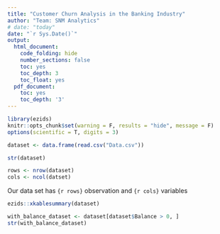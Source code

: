 ```yaml
---
title: "Customer Churn Analysis in the Banking Industry"
author: "Team: SNM Analytics"
# date: "today"
date: "`r Sys.Date()`"
output:
  html_document:
    code_folding: hide
    number_sections: false
    toc: yes
    toc_depth: 3
    toc_float: yes
  pdf_document:
    toc: yes
    toc_depth: '3'
---
```


```r
library(ezids)
knitr::opts_chunk$set(warning = F, results = "hide", message = F)
options(scientific = T, digits = 3)
```

```r
dataset <- data.frame(read.csv("Data.csv"))
```

```r
str(dataset)
```

```r
rows <- nrow(dataset)
cols <- ncol(datset)
```

Our data set has `{r rows}` observation and `{r cols}` variables


```r
ezids::xkablesummary(dataset)
```



```r
with_balance_dataset <- dataset[dataset$Balance > 0, ]
str(with_balance_dataset)
```